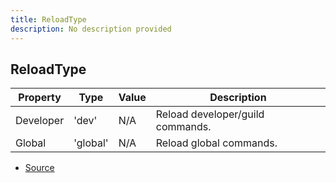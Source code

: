 ```yaml
---
title: ReloadType
description: No description provided
---
```


## ReloadType

| Property  | Type     | Value | Description                      |
| --------- | -------- | ----- | -------------------------------- |
| Developer | 'dev'    | N/A   | Reload developer/guild commands. |
| Global    | 'global' | N/A   | Reload global commands.          |

- [Source](https://github.com/underctrl-io/commandkit/blob/6ce87cba44f953b46a72430cb1272818640529f4/packages/commandkit/src/types.ts#L275)
